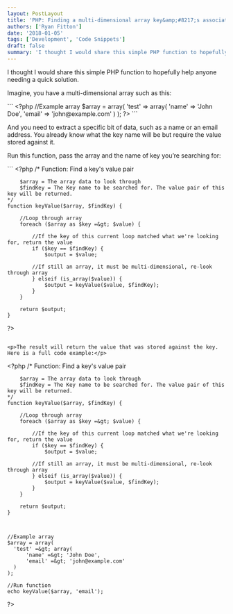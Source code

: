 ```yaml
---
layout: PostLayout
title: 'PHP: Finding a multi-dimensional array key&amp;#8217;s associated value'
authors: ['Ryan Fitton']
date: '2018-01-05'
tags: ['Development', 'Code Snippets']
draft: false
summary: 'I thought I would share this simple PHP function to hopefully help anyone needing a quick solution. Imagine, you have a multi-dimensional array such as this: &amp;lt;?php //Example array $array = array( &#039;test&#039; =&amp;gt; array( &#039;name&#039; =&amp;gt; &#039;John Doe&#039;, &#039;email&#039; =&amp;gt; &#039;john@example.com&#039; ) ); ?&amp;gt; And you need to extract a specific bit of data, [&amp;hellip;]'
---
```


<p>
  I thought I would share this simple PHP function to hopefully help anyone needing a quick
  solution.
</p>
<p>Imagine, you have a multi-dimensional array such as this:</p>
``` &lt;?php //Example array $array = array( 'test' =&gt; array( 'name' =&gt; 'John Doe', 'email'
=&gt; 'john@example.com' ) ); ?&gt; ```
<p>
  And you need to extract a specific bit of data, such as a name or an email address. You already
  know what the key name will be but require the value stored against it.
</p>
<p>Run this function, pass the array and the name of key you&#8217;re searching for:</p>
``` &lt;?php /* Function: Find a key's value pair

        $array = The array data to look through
        $findKey = The Key name to be searched for. The value pair of this key will be returned.
    */
    function keyValue($array, $findKey) {

        //Loop through array
        foreach ($array as $key =&gt; $value) {

            //If the key of this current loop matched what we're looking for, return the value
            if ($key == $findKey) {
                $output = $value;

            //If still an array, it must be multi-dimensional, re-look through array
            } elseif (is_array($value)) {
                $output = keyValue($value, $findKey);
            }
        }

        return $output;
    }

?&gt;

```

<p>The result will return the value that was stored against the key. Here is a full code example:</p>
```

&lt;?php
/\*
Function: Find a key's value pair

        $array = The array data to look through
        $findKey = The Key name to be searched for. The value pair of this key will be returned.
    */
    function keyValue($array, $findKey) {

        //Loop through array
        foreach ($array as $key =&gt; $value) {

            //If the key of this current loop matched what we're looking for, return the value
            if ($key == $findKey) {
                $output = $value;

            //If still an array, it must be multi-dimensional, re-look through array
            } elseif (is_array($value)) {
                $output = keyValue($value, $findKey);
            }
        }

        return $output;
    }



    //Example array
    $array = array(
      'test' =&gt; array(
          'name' =&gt; 'John Doe',
          'email' =&gt; 'john@example.com'
      )
    );

    //Run function
    echo keyValue($array, 'email');

?&gt;

```

```
